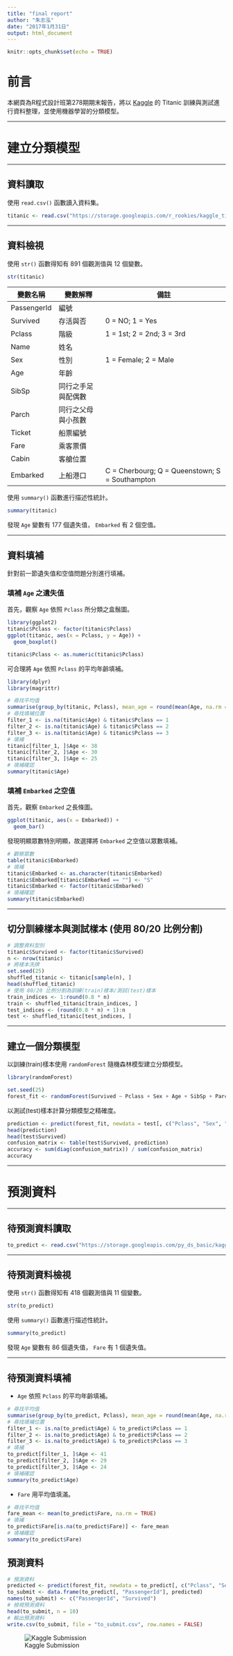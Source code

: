 ```yaml
---
title: "final report"
author: "朱志泓"
date: "2017年1月31日"
output: html_document
---
```


```r
knitr::opts_chunk$set(echo = TRUE)
```

# 前言

本網頁為R程式設計班第278期期末報告，將以 [Kaggle](https://www.kaggle.com) 的 Titanic 訓練與測試進行資料整理，並使用機器學習的分類模型。

---

# 建立分類模型

---

## 資料讀取

使用 `read.csv()` 函數讀入資料集。

```r
titanic <- read.csv("https://storage.googleapis.com/r_rookies/kaggle_titanic_train.csv")
```

---

## 資料檢視

使用 `str()` 函數得知有 891 個觀測值與 12 個變數。

```r
str(titanic)
```

|變數名稱|變數解釋|備註|
|--------|--------|----|
|PassengerId|編號||
|Survived|存活與否|0 = NO; 1 = Yes|
|Pclass|階級|1 = 1st; 2 = 2nd; 3 = 3rd|
|Name|姓名||
|Sex|性別|1 = Female; 2 = Male|
|Age|年齡||
|SibSp|同行之手足與配偶數||
|Parch|同行之父母與小孩數||
|Ticket|船票編號||
|Fare|乘客票價||
|Cabin|客艙位置||
|Embarked|上船港口|C = Cherbourg; Q = Queenstown; S = Southampton|

使用 `summary()` 函數進行描述性統計。

```r
summary(titanic)
```

發現 `Age` 變數有 177 個遺失值， `Embarked` 有 2 個空值。

---

## 資料填補

針對前一節遺失值和空值問題分別進行填補。

### 填補 `Age` 之遺失值

首先，觀察 `Age` 依照 `Pclass` 所分類之盒鬚圖。

```r
library(ggplot2)
titanic$Pclass <- factor(titanic$Pclass)
ggplot(titanic, aes(x = Pclass, y = Age)) +
  geom_boxplot()
```

```r
titanic$Pclass <- as.numeric(titanic$Pclass)
```

可合理將 `Age` 依照 `Pclass` 的平均年齡填補。

```r
library(dplyr)
library(magrittr)

# 尋找平均值
summarise(group_by(titanic, Pclass), mean_age = round(mean(Age, na.rm = TRUE)))
# 尋找填補位置
filter_1 <- is.na(titanic$Age) & titanic$Pclass == 1
filter_2 <- is.na(titanic$Age) & titanic$Pclass == 2
filter_3 <- is.na(titanic$Age) & titanic$Pclass == 3
# 填補
titanic[filter_1, ]$Age <- 38
titanic[filter_2, ]$Age <- 30
titanic[filter_3, ]$Age <- 25
# 填補確認
summary(titanic$Age)
```

### 填補 `Embarked` 之空值

首先，觀察 `Embarked` 之長條圖。

```r
ggplot(titanic, aes(x = Embarked)) + 
  geom_bar()
```

發現明顯眾數特別明顯，故選擇將 `Embarked` 之空值以眾數填補。

```r
# 觀察眾數
table(titanic$Embarked)
# 填補
titanic$Embarked <- as.character(titanic$Embarked)
titanic$Embarked[titanic$Embarked == ""] <- "S"
titanic$Embarked <- factor(titanic$Embarked)
# 填補確認
summary(titanic$Embarked)
```

---

## 切分訓練樣本與測試樣本 (使用 80/20 比例分割)

```r
# 調整資料型別
titanic$Survived <- factor(titanic$Survived)
n <- nrow(titanic)
# 將樣本洗牌
set.seed(25)
shuffled_titanic <- titanic[sample(n), ]
head(shuffled_titanic)
# 使用 80/20 比例分割為訓練(train)樣本/測試(test)樣本
train_indices <- 1:round(0.8 * n)
train <- shuffled_titanic[train_indices, ]
test_indices <- (round(0.8 * n) + 1):n
test <- shuffled_titanic[test_indices, ]
```

---

## 建立一個分類模型

以訓練(train)樣本使用 `randomForest` 隨機森林模型建立分類模型。

```r
library(randomForest)

set.seed(25)
forest_fit <- randomForest(Survived ~ Pclass + Sex + Age + SibSp + Parch + Fare + Embarked, data = train, ntree = 200)
```

以測試(test)樣本計算分類模型之精確度。

```r
prediction <- predict(forest_fit, newdata = test[, c("Pclass", "Sex", "Age", "SibSp", "Parch", "Fare", "Embarked")])
head(prediction)
head(test$Survived)
confusion_matrix <- table(test$Survived, prediction)
accuracy <- sum(diag(confusion_matrix)) / sum(confusion_matrix)
accuracy
```

---

# 預測資料

---

## 待預測資料讀取

```r
to_predict <- read.csv("https://storage.googleapis.com/py_ds_basic/kaggle_titanic_test.csv")
```

---

## 待預測資料檢視

使用 `str()` 函數得知有 418 個觀測值與 11 個變數。

```r
str(to_predict)
```

使用 `summary()` 函數進行描述性統計。

```r
summary(to_predict)
```

發現 `Age` 變數有 86 個遺失值， `Fare` 有 1 個遺失值。

---

## 待預測資料填補

- `Age` 依照 `Pclass` 的平均年齡填補。

```r
# 尋找平均值
summarise(group_by(to_predict, Pclass), mean_age = round(mean(Age, na.rm = TRUE)))
# 尋找填補位置
filter_1 <- is.na(to_predict$Age) & to_predict$Pclass == 1
filter_2 <- is.na(to_predict$Age) & to_predict$Pclass == 2
filter_3 <- is.na(to_predict$Age) & to_predict$Pclass == 3
# 填補
to_predict[filter_1, ]$Age <- 41
to_predict[filter_2, ]$Age <- 29
to_predict[filter_3, ]$Age <- 24
# 填補確認
summary(to_predict$Age)
```

- `Fare` 用平均值填滿。

```r
# 尋找平均值
fare_mean <- mean(to_predict$Fare, na.rm = TRUE)
# 填補
to_predict$Fare[is.na(to_predict$Fare)] <- fare_mean
# 填補確認
summary(to_predict$Fare)
```

## 預測資料

```r
# 預測資料
predicted <- predict(forest_fit, newdata = to_predict[, c("Pclass", "Sex", "Age", "SibSp", "Parch", "Fare", "Embarked")])
to_submit <- data.frame(to_predict[, "PassengerId"], predicted)
names(to_submit) <- c("PassengerId", "Survived")
# 檢視預測資料
head(to_submit, n = 10)
# 輸出預測資料
write.csv(to_submit, file = "to_submit.csv", row.names = FALSE)
```

![Kaggle Submission](img_r_prg_final.png)
